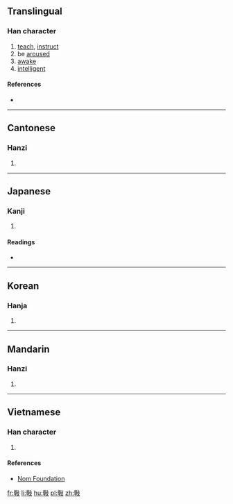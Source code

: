 {{also|斆}}
==Translingual==

===Han character===
{{Han char|rn=66|rad=攴|as=16|sn=20|four=|canj=HDYE|ids=⿰學攴}}

# [[teach]], [[instruct]]
# be [[arouse]]d
# [[awake]]
# [[intelligent]]

====References====
* {{Han ref|kx=0476.230|dkj=13431|dj=0831.230|hdz=21480.080|uh=6585|ud=25989}}

----

==Cantonese==

===Hanzi===
{{yue-hanzi|jyut=[[haau6]], [[hok6]]|y=haau6, hok6|sim=𢽾}}

# {{defn|lang=yue|sort=攴16}}

----

==Japanese==

===Kanji===
{{ja-kanji|grade=|rs=攴16}}

# {{defn|lang=ja|sort=攴16}}

====Readings====
* {{ja-readings|on=[[こう]] (kō), [[ぎょう]] (gyō), [[かく]] (kaku), [[がく]] (gaku)|kun=[[おしえる]] (oshieru)}}

----

==Korean==

===Hanja===
{{ko-hanja|hangeul=효|eumhun=|rv=hyo|mr=hyo|y=hyo}}

# {{defn|lang=ko|sort=攴16}}

----

==Mandarin==

===Hanzi===
{{cmn-hanzi|sim=𢽾|pin=[[xiào]] ([[xiao4]])|wg=hsiao<sup>4</sup>}}

# {{defn|lang=cmn|sort=攴16}}

----

==Vietnamese==

===Han character===
{{vi-readings|rs=攴16| hanviet = hiệu}}

# {{defn|lang=vi|sort=攴16}}

====References====
*[http://nomfoundation.org/common/nom_details.php?codepoint=6585 Nom Foundation]

[[fr:斅]]
[[li:斅]]
[[hu:斅]]
[[pl:斅]]
[[zh:斅]]